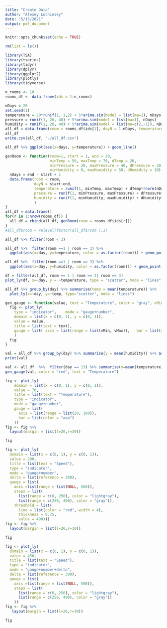 ```yaml
---
title: "Create Data"
author: "Alexey Luchinsky"
date: "5/13/2021"
output: pdf_document
---
```


```r
knitr::opts_chunk$set(echo = TRUE)
```

```r
rm(list = ls())
```


```r
library(TSA)
library(tseries)
library(tidyr)
library(dplyr)
library(ggplot2)
library(plotly)
library(tidyverse)
```



```r
n_rooms <- 10
rooms_df <- data.frame(ids = 1:n_rooms)
```





```r
nDays = 20
set.seed(1)
temperature = 20*runif(1, 1,2) + 5*arima.sim(model = list(ma=1), nDays)
pressure = runif(1, 20, 40) + 5*arima.sim(model = list(ma=1), nDays)
humidity = runif(1, 20, 40) + 5*arima.sim(model = list(ma=c(2,-1)), nDays)
all_df = data.frame(room = rooms_df$ids[1], dayN = 1:nDays, temperature = temperature, pressure = pressure, humidity = humidity)
all_df
write.csv(all_df, "./all_df.csv")
```

```r
all_df %>% ggplot(aes(x=days, y=temperature)) + geom_line()
```

```r
genRoom <- function(room=1, start = 1, end = 20,  
                    minTemp = 50, maxTemp = 70, dTemp = 20,
                    minPressure = 20, maxPressure = 40, dPressure = 20,
                    minHumidity = 0, maxHumidity = 50, dHumidity = 10) {
  nDays = end - start + 1
  data.frame(room = room, 
             dayN = start:end,
             temperature = runif(1, minTemp, maxTemp) + dTemp*rnorm(nDays),
             pressure = runif(1, minPressure, maxPressure) + dPressure*rnorm(nDays),
             humidity = runif(1, minHumidity, maxHumidity) + dHumidity*rnorm(nDays)
             )
}
all_df = data.frame()
for(r in 1:nrow(rooms_df)) {
  all_df = rbind(all_df, genRoom(room = rooms_df$ids[r]))
}
#all_df$room = relevel(factor(all_df$room ),1)
```

```r
all_df %>% filter(room < 3)
```


```r
all_df %>%  filter(room ==1 | room == 3) %>% 
  ggplot(aes(x=day, y=temperature, color = as.factor(room))) + geom_point() + geom_line()
```

```r
all_df %>%  filter(room ==1 | room == 3) %>% 
  ggplot(aes(x=day, y=humidity, color = as.factor(room))) + geom_point() + geom_line()

```

```r
df = filter(all_df, room == 1 | room == 2| room == 3)
plot_ly(df, x=~day, y = ~temperature, type = "scatter", mode = "lines", color = ~factor(room))
```

```r
all_df %>% group_by(day) %>% summarise(temp = mean(temperature)) %>% 
  plot_ly(x=~day, y=~temp, type="scatter", mode = "lines")
```

```r
gen_gauge <- function(value, text = "Temperature", color = "gray", vMin = 20, vMax = 100) {
  fig <- plot_ly(
    type = "indicator",    mode = "gauge+number",
    domain = list(x = c(0, 1), y = c(0, 1)),
    value = value,
    title = list(text = text),
    gauge = list( axis = list(range = list(vMin, vMax)),   bar = list(color = color))
    ) 
  fig
}
```



```r
val = all_df %>% group_by(day) %>% summarise(y = mean(humidity)) %>% arrange(desc(day)) %>% .[1,] %>% .$y
print(val)
```

```r
val <- all_df  %>%  filter(day == 13) %>% summarise(y=mean(temperature)) %>% .$y
gen_gauge(val, color = "red", text = "Temperature")
```


```r
fig <- plot_ly(
    domain = list(x = c(0, 1), y = c(0, 1)),
    value = 70,
    title = list(text = "Temperature"),
    type = "indicator",
    mode = "gauge+number",
    gauge = list(
      axis = list(range = list(20, 100)),
      bar = list(color = "aaa")
    )) 
fig <- fig %>%
  layout(margin = list(l=20,r=30))

fig
```


```r
fig <- plot_ly(
  domain = list(x = c(0, 1), y = c(0, 1)),
  value = 200,
  title = list(text = "Speed"),
  type = "indicator",
  mode = "gauge+number",
  delta = list(reference = 380),
  gauge = list(
    axis =list(range = list(NULL, 500)),
    steps = list(
      list(range = c(0, 250), color = "lightgray"),
      list(range = c(250, 400), color = "gray")),
    threshold = list(
      line = list(color = "red", width = 4),
      thickness = 0.75,
      value = 490))) 
fig <- fig %>%
  layout(margin = list(l=20,r=30))

fig
```

```r
fig <- plot_ly(
  domain = list(x = c(0, 1), y = c(0, 1)),
  value = 450,
  title = list(text = "Speed"),
  type = "indicator",
  mode = "gauge+number+delta",
  delta = list(reference = 300),
  gauge = list(
    axis =list(range = list(NULL, 500)),
    steps = list(
      list(range = c(0, 250), color = "lightgray"),
      list(range = c(250, 400), color = "gray"))
    )) 
fig <- fig %>%
   layout(margin = list(l=20,r=30))

fig
```


